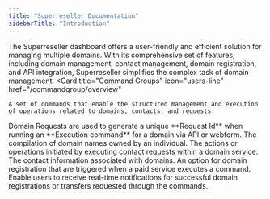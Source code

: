 ```yaml
---
title: "Superreseller Documentation"
sidebarTitle: "Introduction"
---
```


The Superreseller dashboard offers a user-friendly and efficient solution for managing multiple domains. With its comprehensive set of features, including domain management, contact management, domain registration, and API integration, Superreseller simplifies the complex task of domain management.
<CardGroup cols={2}>
  <Card
    title="Command Groups"
    icon="users-line"
    href="/commandgroup/overview"
  >
    A set of commands that enable the structured management and execution of operations related to domains, contacts, and requests. 
  </Card>
  <Card title="Domain Requests" icon="book-atlas" href="/domainrequests/overview">
    Domain Requests are used to generate a unique **Request Id** when running an **Execution command** for a domain via API or webform.
  </Card>
  <Card title="Domain Portfolio" icon="book-open-cover" href="/domainportfolio/overview">
    The compilation of domain names owned by an individual.
  </Card>
  <Card
    title="Contact Requests"
    icon="folder-user"
    href="/contactrequests/overview"
  >
    The actions or operations initiated by executing contact requests within a domain service.
  </Card>
  <Card
    title="Contact Portfolio"
    icon="address-book"
    href="/contactportfolio/overview"
  >
    The contact information associated with domains.
  </Card>
  <Card
    title="Service Orders"
    icon="file-invoice"
    href="/serviceorders/overview"
  >
    An option for domain registration that are triggered when a paid service executes a command.
  </Card>
  <Card
    title="Webhook"
    icon="webhook"
    href="/webhooks/overview"
  >
    Enable users to receive real-time notifications for successful domain registrations or transfers requested through the commands.
  </Card>
</CardGroup>